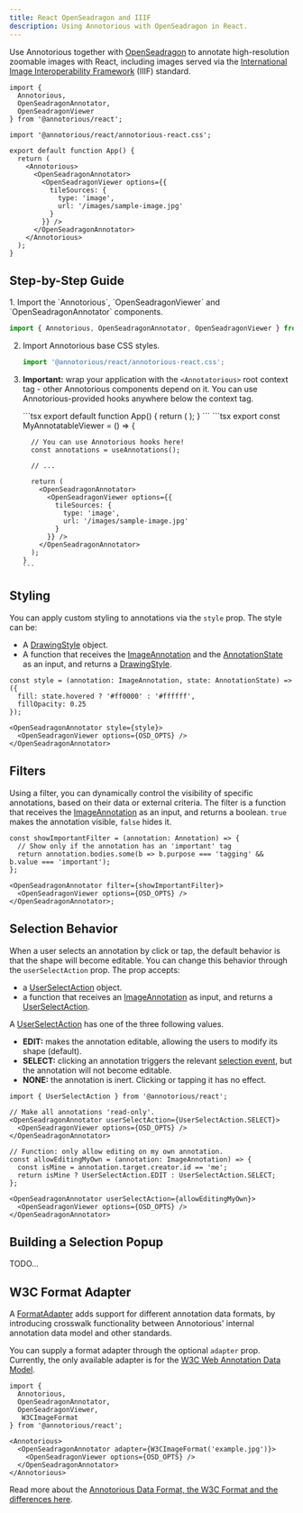 ```yaml
---
title: React OpenSeadragon and IIIF
description: Using Annotorious with OpenSeadragon in React.
---
```


Use Annotorious together with [OpenSeadragon](https://openseadragon.github.io/) to 
annotate high-resolution zoomable images with React, including images served via the
[International Image Interoperability Framework](https://iiif.io/) (IIIF) standard.

```tsx
import { 
  Annotorious, 
  OpenSeadragonAnnotator,
  OpenSeadragonViewer 
} from '@annotorious/react';

import '@annotorious/react/annotorious-react.css';

export default function App() {
  return (
    <Annotorious>
      <OpenSeadragonAnnotator>
        <OpenSeadragonViewer options={{
          tileSources: {
            type: 'image',
            url: '/images/sample-image.jpg'
          }
        }} />
      </OpenSeadragonAnnotator>
    </Annotorious>
  );
}
```

## Step-by-Step Guide

<Steps>
1. Import the `Annotorious`, `OpenSeadragonViewer` and `OpenSeadragonAnnotator` components.

   ```ts
   import { Annotorious, OpenSeadragonAnnotator, OpenSeadragonViewer } from '@annotorious/react';
   ```

2. Import Annotorious base CSS styles.

   ```ts
   import '@annotorious/react/annotorious-react.css';
   ```

3. __Important:__ wrap your application with the `<Annotatorious>` root context tag -
   other Annotorious components depend on it. You can use Annotorious-provided hooks 
   anywhere below the context tag.

   <Tabs>
     <TabItem label="App.tsx">
       ```tsx
       export default function App() {
         return (
           <Annotorious>
             <MyAnnotatableViewer />
           </Annotorious>
         );
       }
       ```
     </TabItem>
     
     <TabItem label="MyAnnotatableViewer.tsx">
       ```tsx
       export const MyAnnotatableViewer = () => {

         // You can use Annotorious hooks here!
         const annotations = useAnnotations();

         // ...

         return (
           <OpenSeadragonAnnotator>
             <OpenSeadragonViewer options={{
               tileSources: {
                 type: 'image',
                 url: '/images/sample-image.jpg'
               }
             }} />
           </OpenSeadragonAnnotator>
         );
       }
       ```
     </TabItem>
   </Tabs>
</Steps>

## Styling

You can apply custom styling to annotations via the `style` prop. The style can 
be:
- A [DrawingStyle](/api-referece/drawing-style) object.
- A function that receives the [ImageAnnotation](/api-reference/image-annotation) and
  the [AnnotationState](/api-reference/annotation-state) as an input, and returns
  a [DrawingStyle](/api-referece/drawing-style).

```tsx
const style = (annotation: ImageAnnotation, state: AnnotationState) => ({
  fill: state.hovered ? '#ff0000' : '#ffffff',
  fillOpacity: 0.25
});

<OpenSeadragonAnnotator style={style}>
  <OpenSeadragonViewer options={OSD_OPTS} />
</OpenSeadragonAnnotator>
```

## Filters

Using a filter, you can dynamically control the visibility of specific annotations,
based on their data or external criteria. The filter is a function that receives 
the [ImageAnnotation](/api-reference/image-annotation) as an input, and returns a boolean. 
`true` makes the annotation visible, `false` hides it.

```tsx
const showImportantFilter = (annotation: Annotation) => {
  // Show only if the annotation has an 'important' tag
  return annotation.bodies.some(b => b.purpose === 'tagging' && b.value === 'important');
};

<OpenSeadragonAnnotator filter={showImportantFilter}>
  <OpenSeadragonViewer options={OSD_OPTS} />
</OpenSeadragonAnnotator>;
```

## Selection Behavior

When a user selects an annotation by click or tap, the default behavior is 
that the shape will become editable. You can change this behavior through 
the `userSelectAction` prop. The prop accepts:

- a [UserSelectAction](/api-reference/selection/#userselectaction) object.
- a function that receives an [ImageAnnotation](/api-reference/image-annotation) as
  input, and returns a [UserSelectAction](/api-reference/selection/#userselectaction).

A [UserSelectAction](/api-reference/selection/#userselectaction) has one of the three
following values.

- __EDIT:__ makes the annotation editable, allowing the users to modify its shape (default).
- __SELECT:__ clicking an annotation triggers the relevant [selection event](/api-reference/events/#selectionchanged),
  but the annotation will not become editable.
- __NONE:__ the annotation is inert. Clicking or tapping it has no effect.

```tsx
import { UserSelectAction } from '@annotorious/react'; 

// Make all annotations 'read-only'.
<OpenSeadragonAnnotator userSelectAction={UserSelectAction.SELECT}>
  <OpenSeadragonViewer options={OSD_OPTS} />
</OpenSeadragonAnnotator>

// Function: only allow editing on my own annotation.
const allowEditingMyOwn = (annotation: ImageAnnotation) => {
  const isMine = annotation.target.creator.id == 'me';
  return isMine ? UserSelectAction.EDIT : UserSelectAction.SELECT;
};

<OpenSeadragonAnnotator userSelectAction={allowEditingMyOwn}>
  <OpenSeadragonViewer options={OSD_OPTS} />
</OpenSeadragonAnnotator>
```
## Building a Selection Popup

TODO...

## W3C Format Adapter

A [FormatAdapter](/api-reference/format-adapter/) adds support for 
different annotation data formats, by introducing crosswalk functionality 
between Annotorious' internal annotation data model and other standards. 

You can supply a format adapter through the optional `adapter` prop.
Currently, the only available adapter is for the 
[W3C Web Annotation Data Model](https://www.w3.org/TR/annotation-model/).

```tsx
import { 
  Annotorious, 
  OpenSeadragonAnnotator, 
  OpenSeadragonViewer,
   W3CImageFormat 
} from '@annotorious/react';

<Annotorious>
  <OpenSeadragonAnnotator adapter={W3CImageFormat('example.jpg')}>
    <OpenSeadragonViewer options={OSD_OPTS} />
  </OpenSeadragonAnnotator>
</Annotorious>

```

Read more about the [Annotorious Data Format, the W3C Format and the differences here](/guides/data-model/).




